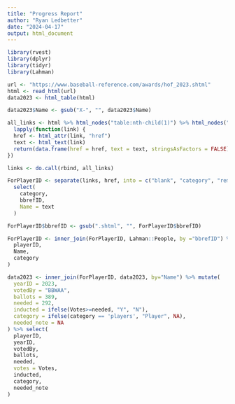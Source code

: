 ```yaml
---
title: "Progress Report"
author: "Ryan Ledbetter"
date: "2024-04-17"
output: html_document
---
```

```r
library(rvest)
library(dplyr)
library(tidyr)
library(Lahman)
```

```r
url <- "https://www.baseball-reference.com/awards/hof_2023.shtml"
html <- read_html(url)
data2023 <- html_table(html)

data2023$Name <- gsub("X-", "", data2023$Name)

all_links <- html %>% html_nodes("table:nth-child(1)") %>% html_nodes("a") %>%
  lapply(function(link) {
  href <- html_attr(link, "href")
  text <- html_text(link)
  return(data.frame(href = href, text = text, stringsAsFactors = FALSE))
})

links <- do.call(rbind, all_links)

ForPlayerID <- separate(links, href, into = c("blank", "category", "remove", "bbrefID"), sep = "/") %>%
  select(
    category,
    bbrefID,
    Name = text
  )

ForPlayerID$bbrefID <- gsub(".shtml", "", ForPlayerID$bbrefID)

ForPlayerID <- inner_join(ForPlayerID, Lahman::People, by ="bbrefID") %>% select(
  playerID,
  Name,
  category
)
```
```r


data2023 <- inner_join(ForPlayerID, data2023, by="Name") %>% mutate(
  yearID = 2023, 
  votedBy = "BBWAA", 
  ballots = 389, 
  needed = 292,
  inducted = ifelse(Votes>=needed, "Y", "N"),
  category = ifelse(category == 'players', "Player", NA), 
  needed_note = NA 
) %>% select(
  playerID,
  yearID,
  votedBy,
  ballots,
  needed,
  votes = Votes,
  inducted,
  category,
  needed_note
)
```

